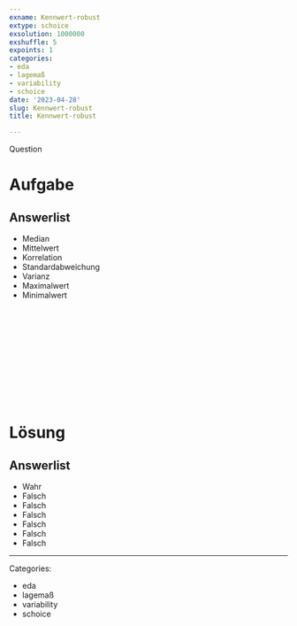 ```yaml
---
exname: Kennwert-robust
extype: schoice
exsolution: 1000000
exshuffle: 5
expoints: 1
categories:
- eda
- lagemaß
- variability
- schoice
date: '2023-04-28'
slug: Kennwert-robust
title: Kennwert-robust

---
```



Question

# Aufgabe


Answerlist
----------
* Median
* Mittelwert
* Korrelation
* Standardabweichung
* Varianz
* Maximalwert
* Minimalwert





</br>
</br>
</br>
</br>
</br>
</br>
</br>
</br>
</br>
</br>

# Lösung


Answerlist
----------
* Wahr
* Falsch
* Falsch
* Falsch
* Falsch
* Falsch
* Falsch







---

Categories: 

- eda
- lagemaß
- variability
- schoice

